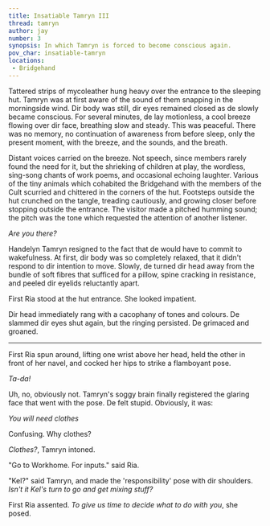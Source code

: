 ```yaml
---
title: Insatiable Tamryn III
thread: tamryn
author: jay
number: 3
synopsis: In which Tamryn is forced to become conscious again.
pov_char: insatiable-tamryn
locations:
 - Bridgehand
---
```

Tattered strips of mycoleather hung heavy over the entrance to the sleeping
hut. Tamryn was at first aware of the sound of them snapping in the morningside
wind. Dir body was still, dir eyes remained closed as de slowly became
conscious. For several minutes, de lay motionless, a cool breeze flowing over
dir face, breathing slow and steady. This was peaceful. There was no memory, no
continuation of awareness from before sleep, only the present moment, with the
breeze, and the sounds, and the breath.

Distant voices carried on the breeze. Not speech, since members rarely found
the need for it, but the shrieking of children at play, the wordless, sing-song
chants of work poems, and occasional echoing laughter. Various of the tiny
animals which cohabited the Bridgehand with the members of the Cult scurried
and chittered in the corners of the hut. Footsteps outside the hut crunched on
the tangle, treading cautiously, and growing closer before stopping outside the
entrance. The visitor made a pitched humming sound; the pitch was the tone
which requested the attention of another listener.

_Are you there?_

Handelyn Tamryn resigned to the fact that de would have to commit to
wakefulness. At first, dir body was so completely relaxed, that it didn't
respond to dir intention to move. Slowly, de turned dir head away from the
bundle of soft fibres that sufficed for a pillow, spine cracking in resistance,
and peeled dir eyelids reluctantly apart.

First Ria stood at the hut entrance. She looked impatient.

Dir head immediately rang with a cacophany of tones and colours. De slammed
dir eyes shut again, but the ringing persisted. De grimaced and groaned.

---

First Ria spun around, lifting one wrist above her head, held the other in
front of her navel, and cocked her hips to strike a flamboyant pose.

_Ta-da!_

Uh, no, obviously not. Tamryn's soggy brain finally registered the glaring face
that went with the pose. De felt stupid. Obviously, it was:

_You will need clothes_

Confusing. Why clothes?

_Clothes?_, Tamryn intoned.

"Go to Workhome. For inputs." said Ria.

"Kel?" said Tamryn, and made the 'responsibility' pose with dir shoulders.
_Isn't it Kel's turn to go and get mixing stuff?_

First Ria assented. _To give us time to decide what to do with you_, she posed.


